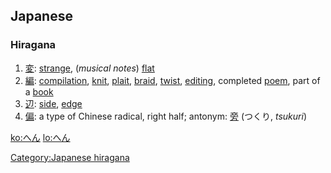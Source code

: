 ==Japanese==
{{ja-attention|Hiragana header should be replaced with POS header|key=p}}
{{ja-kanatab|[[へ]][[ん]]}}
===Hiragana===
{{ja-kana|rom=hen}}

# [[変]]: [[strange]], (''musical notes'') [[flat]]
# [[編]]: [[compilation]], [[knit]], [[plait]], [[braid]], [[twist]], [[editing]], completed [[poem]], part of a [[book]]
# [[辺]]: [[side]], [[edge]]
# [[偏]]: a type of Chinese radical, right half; antonym: [[旁]] (つくり, ''tsukuri'')

[[Category:Japanese hiragana]]

[[ko:へん]]
[[lo:へん]]